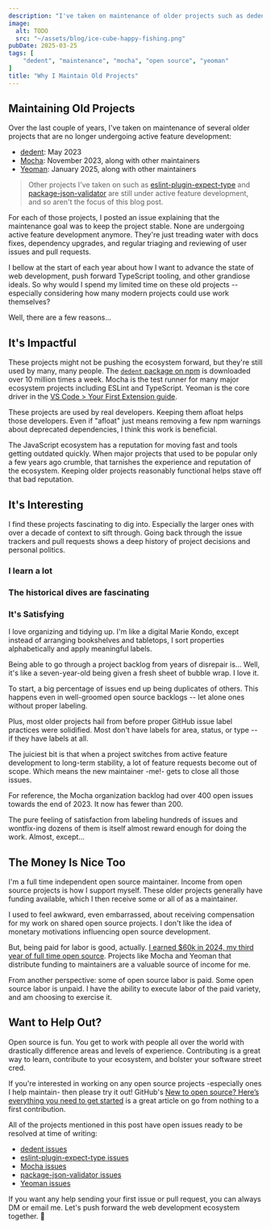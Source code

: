 ```yaml
---
description: "I've taken on maintenance of older projects such as dedent, Mocha, and Yeoman. It might seem odd at first: if I want to push web development forward, why do I spend time on its past?"
image:
  alt: TODO
  src: "~/assets/blog/ice-cube-happy-fishing.png"
pubDate: 2025-03-25
tags: [
	"dedent", "maintenance", "mocha", "open source", "yeoman"
]
title: "Why I Maintain Old Projects"
---
```



## Maintaining Old Projects

Over the last couple of years, I've taken on maintenance of several older projects that are no longer undergoing active feature development:

- [dedent](https://github.com/dmnd/dedent/issues/36): May 2023
- [Mocha](https://github.com/mochajs/mocha/issues/5027): November 2023, along with other maintainers
- [Yeoman](https://github.com/yeoman/yeoman/issues/1779): January 2025, along with other maintainers

> Other projects I've taken on such as [eslint-plugin-expect-type](https://github.com/JoshuaKGoldberg/eslint-plugin-expect-type) and [package-json-validator](https://github.com/JoshuaKGoldberg/package-json-validator) are still under active feature development, and so aren't the focus of this blog post.

For each of those projects, I posted an issue explaining that the maintenance goal was to keep the project stable.
None are undergoing active feature development anymore.
They're just treading water with docs fixes, dependency upgrades, and regular triaging and reviewing of user issues and pull requests.

I bellow at the start of each year about how I want to advance the state of web development, push forward TypeScript tooling, and other grandiose ideals.
So why would I spend my limited time on these old projects -- especially considering how many modern projects could use work themselves?

Well, there are a few reasons...

## It's Impactful

These projects might not be pushing the ecosystem forward, but they're still used by many, many people.
The [`dedent` package on npm](https://www.npmjs.com/package/dedent) is downloaded over 10 million times a week.
Mocha is the test runner for many major ecosystem projects including ESLint and TypeScript.
Yeoman is the core driver in the [VS Code &gt; Your First Extension guide](https://code.visualstudio.com/api/get-started/your-first-extension).

These projects are used by real developers.
Keeping them afloat helps those developers.
Even if "afloat" just means removing a few npm warnings about deprecated dependencies, I think this work is beneficial.

The JavaScript ecosystem has a reputation for moving fast and tools getting outdated quickly.
When major projects that used to be popular only a few years ago crumble, that tarnishes the experience and reputation of the ecosystem.
Keeping older projects reasonably functional helps stave off that bad reputation.

## It's Interesting

I find these projects fascinating to dig into.
Especially the larger ones with over a decade of context to sift through.
Going back through the issue trackers and pull requests shows a deep history of project decisions and personal politics.

### I learn a lot

### The historical dives are fascinating

### It's Satisfying

I love organizing and tidying up.
I'm like a digital Marie Kondo, except instead of arranging bookshelves and tabletops, I sort properties alphabetically and apply meaningful labels.

Being able to go through a project backlog from years of disrepair is...
Well, it's like a seven-year-old being given a fresh sheet of bubble wrap.
I love it.

To start, a big percentage of issues end up being duplicates of others.
This happens even in well-groomed open source backlogs -- let alone ones without proper labeling.

Plus, most older projects hail from before proper GitHub issue label practices were solidified.
Most don't have labels for area, status, or type -- if they have labels at all.

The juiciest bit is that when a project switches from active feature development to long-term stability, a lot of feature requests become out of scope.
Which means the new maintainer -me!- gets to close all those issues.

For reference, the Mocha organization backlog had over 400 open issues towards the end of 2023.
It now has fewer than 200.

The pure feeling of satisfaction from labeling hundreds of issues and wontfix-ing dozens of them is itself almost reward enough for doing the work.
Almost, except...

## The Money Is Nice Too

I'm a full time independent open source maintainer.
Income from open source projects is how I support myself.
These older projects generally have funding available, which I then receive some or all of as a maintainer.

I used to feel awkward, even embarrassed, about receiving compensation for my work on shared open source projects.
I don't like the idea of monetary motivations influencing open source development.

But, being paid for labor is good, actually.
[I earned $60k in 2024, my third year of full time open source](/blog/2024-finances-in-review).
Projects like Mocha and Yeoman that distribute funding to maintainers are a valuable source of income for me.

From another perspective: some of open source labor is paid.
Some open source labor is unpaid.
I have the ability to execute labor of the paid variety, and am choosing to exercise it.

## Want to Help Out?

Open source is fun.
You get to work with people all over the world with drastically difference areas and levels of experience.
Contributing is a great way to learn, contribute to your ecosystem, and bolster your software street cred.

If you're interested in working on any open source projects -especially ones I help maintain- then please try it out!
GitHub's [New to open source? Here’s everything you need to get started](https://github.blog/open-source/new-to-open-source-heres-everything-you-need-to-get-started) is a great article on go from nothing to a first contribution.

All of the projects mentioned in this post have open issues ready to be resolved at time of writing:

- [dedent issues](https://github.com/dmnd/dedent/issues?q=is%3Aissue%20state%3Aopen%20label%3A%22status%3A%20accepting%20prs%22%20no%3Aassignee)
- [eslint-plugin-expect-type issues](https://github.com/JoshuaKGoldberg/eslint-plugin-expect-type/issues?q=is%3Aissue%20state%3Aopen%20label%3A%22status%3A%20accepting%20prs%22%20no%3Aassignee)
- [Mocha issues](https://github.com/issues?q=is%3Aopen+is%3Aissue+org%3Amochajs+label%3A%22status%3A+accepting+prs%22+archived%3Afalse+no%3Aassignee)
- [package-json-validator issues](https://github.com/JoshuaKGoldberg/package-json-validator/issues?q=is%3Aissue%20state%3Aopen%20label%3A%22status%3A%20accepting%20prs%22%20no%3Aassignee)
- [Yeoman issues](https://github.com/issues?q=is%3Aopen+is%3Aissue+org%3Ayeoman+label%3A%22actionable%22+archived%3Afalse+no%3Aassignee+)

If you want any help sending your first issue or pull request, you can always DM or email me.
Let's push forward the web development ecosystem together.
💖
